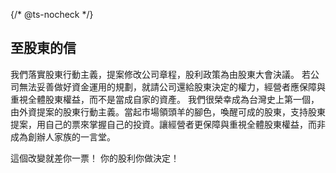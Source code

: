 {/* @ts-nocheck */}

<Section>

## 至股東的信

<Letter>

我們落實股東行動主義，提案修改公司章程，股利政策為由股東大會決議。
若公司無法妥善做好資金運用的規劃，就請公司還給股東決定的權力，經營者應保障與重視全體股東權益，而不是當成自家的資產。
我們很榮幸成為台灣史上第一個，由外資提案的股東行動主義。當起市場領頭羊的腳色，喚醒可成的股東，支持股東提案，用自己的票來掌握自己的投資。讓經營者更保障與重視全體股東權益，而非成為創辦人家族的一言堂。

<div className="relative text-center text-brand-green font-bold flex flex-col w-fit mx-auto before:bg-brand-yellow before:absolute before:w-[140%] before:h-1/2 before:-z-10 before:left-1/2 before:top-1/4 before:-translate-x-1/2">
  <span>這個改變就差你一票！</span>
  <span>你的股利你做決定！</span>
</div>

</Letter>

</Section>
